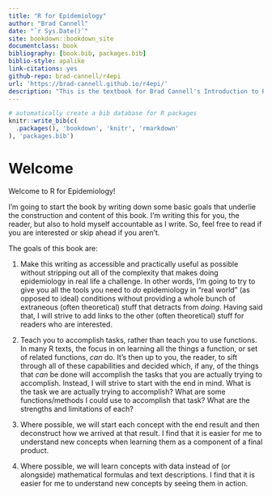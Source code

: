 ```yaml
--- 
title: "R for Epidemiology"
author: "Brad Cannell"
date: "`r Sys.Date()`"
site: bookdown::bookdown_site
documentclass: book
bibliography: [book.bib, packages.bib]
biblio-style: apalike
link-citations: yes
github-repo: brad-cannell/r4epi
url: 'https://brad-cannell.github.io/r4epi/'
description: "This is the textbook for Brad Cannell's Introduction to R Programming for Epidemiologic Research course."
---
```


```r
# automatically create a bib database for R packages
knitr::write_bib(c(
  .packages(), 'bookdown', 'knitr', 'rmarkdown'
), 'packages.bib')
```

# Welcome {-}

Welcome to R for Epidemiology! 

I'm going to start the book by writing down some basic goals that underlie the construction and content of this book. I'm writing this for you, the reader, but also to hold myself accountable as I write. So, feel free to read if you are interested or skip ahead if you aren't.

The goals of this book are:    

1. Make this writing as accessible and practically useful as possible without stripping out all of the complexity that makes doing epidemiology in real life a challenge. In other words, I'm going to try to give you all the tools you need to _do_ epidemiology in "real world" (as opposed to ideal) conditions without providing a whole bunch of extraneous (often theoretical) stuff that detracts from _doing_. Having said that, I will strive to add links to the other (often theoretical) stuff for readers who are interested.

2. Teach you to accomplish tasks, rather than teach you to use functions. In many R texts, the focus in on learning all the things a function, or set of related functions, _can_ do. It's then up to you, the reader, to sift through all of these capabilities and decided which, if any, of the things that _can_ be done will accomplish the tasks that you are actually trying to accomplish. Instead, I will strive to start with the end in mind. What is the task we are actually trying to accomplish? What are some functions/methods I could use to accomplish that task? What are the strengths and limitations of each?

3. Where possible, we will start each concept with the end result and then deconstruct how we arrived at that result. I find that it is easier for me to understand new concepts when learning them as a component of a final product.

4. Where possible, we will learn concepts with data instead of (or alongside) mathematical formulas and text descriptions. I find that it is easier for me to understand new concepts by seeing them in action.


<!--
Epidemiology is the study of the distribution of…. Good enough for our purposes.

Introduction: What are we doing here? The big picture. Grab some headlines from the news (Corona virus, Ebola virus, HIV, Chronic diseases, 
-->
